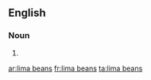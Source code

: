 ==English==

===Noun===
{{head|en|noun plural form}}

# {{plural of|lima bean|lang=en}}

[[ar:lima beans]]
[[fr:lima beans]]
[[ta:lima beans]]